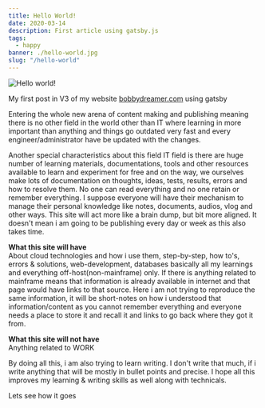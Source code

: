 ```yaml
---
title: Hello World!
date: 2020-03-14
description: First article using gatsby.js
tags:
  - happy
banner: ./hello-world.jpg
slug: "/hello-world"
---
```

![Hello world!](./hello-world.jpg)

My first post in V3 of my website [bobbydreamer.com](http://www.bobbydreamer.com) using gatsby

Entering the whole new arena of content making and publishing meaning there is no other field in the world other than IT where learning in more important than anything and things go outdated very fast and every engineer/administrator have be updated with the changes. 

Another special characteristics about this field IT field is there are huge number of learning materials, documentations, tools and other resources available to learn and experiment for free and on the way, we ourselves make lots of documentation on thoughts, ideas, tests, results, errors and how to resolve them. No one can read everything and no one retain or remember everything. I suppose everyone will have their mechanism to manage their personal knowledge like notes, documents, audios, vlog and other ways. This site will act more like a brain dump, but bit more aligned. It doesn't mean i am going to be publishing every day or week as this also takes time. 

**What this site will have**    
About cloud technologies and how i use them, step-by-step, how to's, errors & solutions, web-development, databases basically all my learnings and everything off-host(non-mainframe) only. If there is anything related to mainframe means that information is already available in internet and that page would have links to that source. Here i am not trying to reproduce the same information, it will be short-notes on how i understood that information/content as you cannot remember everything and everyone needs a place to store it and recall it and links to go back where they got it from. 

**What this site will not have**    
Anything related to WORK

By doing all this, i am also trying to learn writing. I don't write that much, if i write anything that will be mostly in bullet points and precise. I hope all this improves my learning & writing skills as well along with technicals. 

Lets see how it goes
